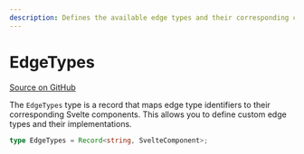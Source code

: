 ```yaml
---
description: Defines the available edge types and their corresponding components in SvelteFlow.
---
```


# EdgeTypes

[Source on GitHub](https://github.com/xyflow/xyflow/blob/main/packages/svelte/src/lib/types/edges.ts#L140)

The `EdgeTypes` type is a record that maps edge type identifiers to their corresponding Svelte components. This allows you to define custom edge types and their implementations.

```ts
type EdgeTypes = Record<string, SvelteComponent>;
```
